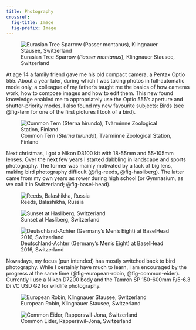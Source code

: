 ```yaml
---
title: Photography
crossref: 
  fig-title: Image
  fig-prefix: Image
---
```


![Eurasian Tree Sparrow (*Passer montanus*), Klingnauer Stausee, Switzerland](/photography/images/eurasian_tree_sparrow.jpg){fig-alt="An Eurasian Tree Sparrow sitting on a branch facing to the right and slightly away from the photographer. It's head is turned so that its right eye is facing the camera directly. The background of the photo is a blurr of green and brown, suggesting shrubs." #fig-sparrow}

At age 14 a family friend gave me his old compact camera, a Pentax Optio 555.
About a year later, during which I was taking photos in full-automatic mode
only, a colleague of my father's taught me the basics of how cameras work, how
to compose images and how to edit them.
This new found knowledge enabled me to appropriately use the Optio 555's aperture
and shutter-priority modes.
I also found my new favourite subjects: Birds (see @fig-tern for one of the
first pictures I took of a bird).

![Common Tern (*Sterna hirundo*), Tvärminne Zoological Station, Finland](/photography/images/tern.jpg){fig-alt="A Common Tern sits on a rock, facing right. In the background, the sea can be seen." #fig-tern}

Next christmas, I got a Nikon D3100 kit with 18-55mm and 55-105mm lenses.
Over the next few years I started dabbling in landscape and sports photography.
The former was mainly motivated by a lack of big lens, making bird photography
difficult (@fig-reeds, @fig-hasliberg).
The latter came from my own years as rower during high school (or Gymnasium,
as we call it in Switzerland; @fig-basel-head).

![Reeds, Balashikha, Russia](/photography/images/reeds.jpg){fig-alt="A group of reeds sticks out of the ice of a frozen river. The photo is black and white, with the reeds being dark and the snow-covered ice in the background being uniformely white." #fig-reeds}

![Sunset at Hasliberg, Switzerland](/photography/images/hasliberg.jpg){fig-alt="The scene is set in the Swiss Alps at sunset in the winter. The right third of the image is taken up by a wooden hut. To the left of the hut, a snow-covered hillside can be seen. In the background, a group of dark coniferous trees can be seen. The horizon is made up of mountain ridge with an orange sunset behind it." #fig-hasliberg}

![Deutschland-Achter (Germany's Men's Eight) at BaselHead 2016, Switzerland](/photography/images/basel_head.jpg){fig-alt="The scene takes place at the annual BaselHead rowing race on the Rhine river in Basel, Switzerland. A sea-green rowing boat, more specifically an eight, is travelling away from the camera and slightly to the left. The oars are colored in black, red and yellow from the top down, representing the german flag. The rowers are part of the german national rowing team. In the background one of Basel's reaction ferries can be seen." #fig-basel-head}

Nowadays, my focus (pun intended) has mostly switched back to bird photography.
While I certainly have much to learn, I am encouraged by the progress at the
same time (@fig-european-robin, @fig-common-eider).
Currently I use a Nikon D7200 body and the Tamron SP 150-600mm F/5-6.3 Di VC
USD G2 for wildlife photography.

![European Robin, Klingnauer Stausee, Switzerland](/photography/images/european_robin.jpg){fig-alt="An European Robin sits on a piece of a wooden structure, which runs towards the camera. The robin is facing to the left and slightly towards the camera with it's left eye seemlingly looking directly at the photographer. The Robin's orange breast shines brightly in the sunlight. The background is a blurr of greens and browns." #fig-european-robin}

![Common Eider, Rapperswil-Jona, Switzerland](/photography/images/common_eider.jpg){fig-alt="A male Common Eider is seen sitting on the calm surface of Lake Zurich close to Rapperswil-Jona, Switzerland. The photo is taken at a slight downward angle and the duck looks into the camera." #fig-common-eider}

